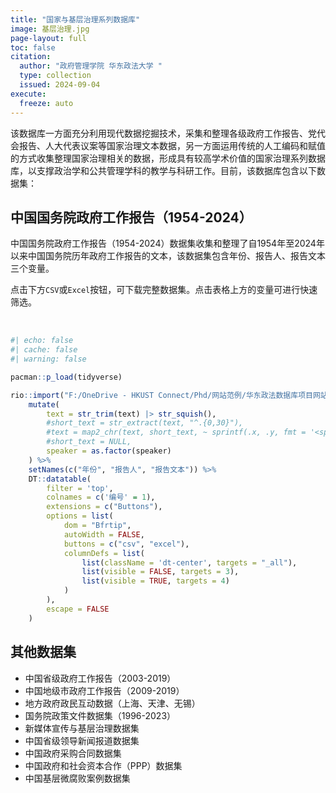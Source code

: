 ```yaml
---
title: "国家与基层治理系列数据库"
image: 基层治理.jpg
page-layout: full
toc: false
citation:
  author: "政府管理学院 华东政法大学 "
  type: collection
  issued: 2024-09-04
execute: 
  freeze: auto
---
```


该数据库一方面充分利用现代数据挖掘技术，采集和整理各级政府工作报告、党代会报告、人大代表议案等国家治理文本数据，另一方面运用传统的人工编码和赋值的方式收集整理国家治理相关的数据，形成具有较高学术价值的国家治理系列数据库，以支撑政治学和公共管理学科的教学与科研工作。目前，该数据库包含以下数据集：

::: {.panel-tabset align="left"}
## 中国国务院政府工作报告（1954-2024）

中国国务院政府工作报告（1954-2024）数据集收集和整理了自1954年至2024年以来中国国务院历年政府工作报告的文本，该数据集包含年份、报告人、报告文本三个变量。

点击下方`CSV`或`Excel`按钮，可下载完整数据集。点击表格上方的变量可进行快速筛选。

<br>

```r
#| echo: false
#| cache: false
#| warning: false

pacman::p_load(tidyverse)

rio::import("F:/OneDrive - HKUST Connect/Phd/网站范例/华东政法数据库项目网站/data_for_coding/GovernmentReport(1954-2024).xlsx", setclass = "tibble") %>% 
    mutate(
        text = str_trim(text) |> str_squish(),
        #short_text = str_extract(text, "^.{0,30}"),
        #text = map2_chr(text, short_text, ~ sprintf(.x, .y, fmt = '<span title="%s">%s...</span>')),
        #short_text = NULL,
        speaker = as.factor(speaker)
    ) %>% 
    setNames(c("年份", "报告人", "报告文本")) %>%
    DT::datatable(
        filter = 'top',
        colnames = c('编号' = 1),
        extensions = c("Buttons"),
        options = list(
            dom = "Bfrtip",
            autoWidth = FALSE,
            buttons = c("csv", "excel"),
            columnDefs = list(
                list(className = 'dt-center', targets = "_all"),
                list(visible = FALSE, targets = 3),
                list(visible = TRUE, targets = 4)
            )
        ),
        escape = FALSE
    )
```

## 其他数据集
- 中国省级政府工作报告（2003-2019）
- 中国地级市政府工作报告（2009-2019）
- 地方政府政民互动数据（上海、天津、无锡）
- 国务院政策文件数据集（1996-2023）
- 新媒体宣传与基层治理数据集
- 中国省级领导新闻报道数据集
- 中国政府采购合同数据集
- 中国政府和社会资本合作（PPP）数据集
- 中国基层微腐败案例数据集
:::
